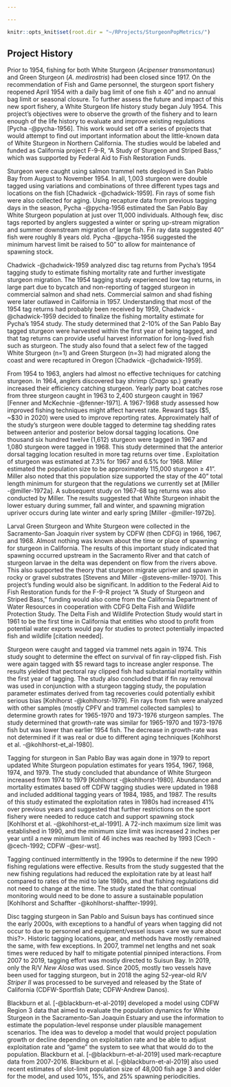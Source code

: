 ```yaml
---

---
```


<!-- 21-Feb-2020 @ 1415 -->

<!-- MORE Program Element Historical Details -->

<!-- Andrew's writing below - decided for now to keep it all together for flow & readability -->

```r

knitr::opts_knit$set(root.dir = "~/RProjects/SturgeonPopMetrics/")

```

## Project History

Prior to 1954, fishing for both White Sturgeon (*Acipenser transmontanus*) and Green Sturgeon (*A. medirostris*) had been closed since 1917. On the recommendation of Fish and Game personnel, the sturgeon sport fishery reopened April 1954 with a daily bag limit of one fish &ge; 40" and no annual bag limit or seasonal closure. To further assess the future and impact of this new sport fishery, a White Sturgeon life history study began July 1954. This project’s objectives were to observe the growth of the fishery and to learn enough of the life history to evaluate and improve existing regulations [Pycha -@pycha-1956]. This work would set off a series of projects that would attempt to find out important information about the little-known data of White Sturgeon in Northern California. The studies would be labeled and funded as California project F-9-R, “A Study of Sturgeon and Striped Bass,” which was supported by Federal Aid to Fish Restoration Funds.

Sturgeon were caught using salmon trammel nets deployed in San Pablo Bay from August to November 1954. In all, 1,003 sturgeon were double tagged using variations and combinations of three different types tags and locations on the fish [Chadwick -@chadwick-1959]. Fin rays of some fish were also collected for aging. Using recapture data from previous tagging days in the season, Pycha -@pycha-1956 estimated the San Pablo Bay White Sturgeon population at just over 11,000 individuals. Although few, disc tags reported by anglers suggested a winter or spring up-stream migration and summer downstream migration of large fish. Fin ray data suggested 40" fish were roughly 8 years old. Pycha -@pycha-1956 suggested the minimum harvest limit be raised to 50" to allow for maintenance of spawning stock.

Chadwick -@chadwick-1959 analyzed disc tag returns from Pycha’s 1954 <citation> tagging study to estimate fishing mortality rate and further investigate sturgeon migration. The 1954 tagging study experienced low tag returns, in large part due to bycatch and non-reporting of tagged sturgeon in commercial salmon and shad nets. Commercial salmon and shad fishing were later outlawed in California in 1957. Understanding that most of the 1954 tag returns had probably been received by 1959, Chadwick -@chadwick-1959 decided to finalize the fishing mortality estimate for Pycha’s 1954 study. The study determined that 2-10% of the San Pablo Bay tagged sturgeon were harvested within the first year of being tagged, and that tag returns can provide useful harvest information for long-lived fish such as sturgeon. The study also found that a select few of the tagged White Sturgeon (n=1) and Green Sturgeon (n=3) had migrated along the coast and were recaptured in Oregon [Chadwick -@chadwick-1959].

From 1954 to 1963, anglers had almost no effective techniques for catching sturgeon. In 1964, anglers discovered bay shrimp (*Crago* sp.) greatly increased their efficiency catching sturgeon. Yearly party boat catches rose from three sturgeon caught in 1963 to 2,400 sturgeon caught in 1967 [Fenner and McKechnie -@fenner-1971]. A 1967-1968 study assessed how improved fishing techniques might affect harvest rate. Reward tags (\$5, ~\$30 in 2020) were used to improve reporting rates. Approximately half of the study’s sturgeon were double tagged to determine tag shedding rates between anterior and posterior below dorsal tagging locations. One thousand six hundred twelve (1,612) sturgeon were tagged in 1967 and 1,080 sturgeon were tagged in 1968. This study determined that the anterior dorsal tagging location resulted in more tag returns over time <and is where CDFW currently disc tags sturgeon to this day>. Exploitation of sturgeon was estimated at 7.3% for 1967 and 6.5% for 1968. Miller <year> estimated the population size to be approximately 115,000 sturgeon &ge; 41". Miller <year> also noted that this population size supported the stay of the 40" total length minimum for sturgeon that the regulations we currently set at [Miller -@miller-1972a]. A subsequent study on 1967-68 tag returns was also conducted by Miller. The results suggested that White Sturgeon inhabit the lower estuary during summer, fall and winter, and spawning migration upriver occurs during late winter and early spring [Miller -@miller-1972b]. 

Larval Green Sturgeon and White Sturgeon were collected in the Sacramento-San Joaquin river system by CDFW (then CDFG) in 1966, 1967, and 1968. Almost nothing was known about the time or place of spawning for sturgeon in California. The results of this important study indicated that spawning occurred upstream in the Sacramento River and that catch of sturgeon larvae in the delta was dependent on flow from the rivers above. This also supported the theory that sturgeon migrate upriver and spawn in rocky or gravel substrates [Stevens and Miller -@stevens-miller-1970]. This project’s funding would also be significant. In addition to the Federal Aid to Fish Restoration funds for the F-9-R project “A Study of Sturgeon and Striped Bass,” funding would also come from the California Department of Water Resources in cooperation with CDFG Delta Fish and Wildlife Protection Study. The Delta Fish and Wildlife Protection Study would start in 1961 to be the first time in California that entities who stood to profit from potential water exports would pay for studies to protect potentially impacted fish and wildlife [citation needed].

<!-- (cant, remember exact source, but common knowledge is true, search source!!!-IEP annual report I think). -->

Sturgeon were caught and tagged via trammel nets again in 1974. This study sought to determine the effect on survival of fin ray-clipped fish. Fish were again tagged with \$5 reward tags to increase angler response. The results yielded that pectoral ray clipped fish had substantial mortality within the first year of tagging. The study also concluded that if fin ray removal was used in conjunction with a sturgeon tagging study, the population parameter estimates derived from tag recoveries could potentially exhibit serious bias [Kohlhorst -@kohlhorst-1979]. Fin rays from fish were analyzed with other samples (mostly CPFV and trammel collected samples) to determine growth rates for 1965-1970 and 1973-1976 sturgeon samples. The study determined that growth-rate was similar for 1965-1970 and 1973-1976 fish but was lower than earlier 1954 fish. The decrease in growth-rate was not determined if it was real or due to different aging techniques [Kohlhorst et al. -@kohlhorst-et_al-1980].

Tagging for sturgeon in San Pablo Bay was again done in 1979 to report updated White Sturgeon population estimates for years 1954, 1967, 1968, 1974, and 1979. The study concluded that abundance of White Sturgeon increased from 1974 to 1979 [Kohlhorst -@kohlhorst-1980]. Abundance and mortality estimates based off CDFW tagging studies were updated in 1988 and included additional tagging years of 1984, 1985, and 1987. The results of this study estimated the exploitation rates in 1980s had increased 41% over previous years and suggested that further restrictions on the sport fishery were needed to reduce catch and support spawning stock [Kohlhorst et al. -@kohlhorst-et_al-1991]. A 72-inch maximum size limit was established in 1990, and the minimum size limit was increased 2 inches per year until a new minimum limit of 46 inches was reached by 1993 [Cech -@cech-1992; CDFW -@esr-wst].

Tagging continued intermittently in the 1990s to determine if the new 1990 fishing regulations were effective. Results from the study suggested that the new fishing regulations had reduced the exploitation rate by at least half compared to rates of the mid to late 1980s, and that fishing regulations did not need to change at the time. The study stated the that continual monitoring would need to be done to assure a sustainable population [Kohlhorst and Schaffter -@kohlhorst-shaffter-1999]. 

Disc tagging sturgeon in San Pablo and Suisun bays has continued since the early 2000s, with exceptions to a handful of years when tagging did not occur to due to personnel and equipment/vessel issues <are we sure about this?>. Historic tagging locations, gear, and methods have mostly remained the same, with few exceptions. In 2007, trammel net lengths and net soak times were reduced by half to mitigate potential pinniped interactions. From 2007 to 2019, tagging effort was mostly directed to Suisun Bay. In 2019, only the R/V *New Alosa* was used. Since 2005, mostly two vessels have been used for tagging sturgeon, but in 2018 the aging 52-year-old R/V *Striper II* was processed to be surveyed and released by the State of California (CDFW-Sportfish Date; CDFW-Andrew Danos). 

Blackburn et al. [-@blackburn-et-al-2019] developed a model using CDFW Region 3 data that aimed to evaluate the population dynamics for White Sturgeon in the Sacramento-San Joaquin Estuary and use the information to estimate the population-level response under plausible management scenarios. The idea was to develop a model that would project population growth or decline depending on exploitation rate and be able to adjust exploitation rate and “game” the system to see what that would do to the population. Blackburn et al. [-@blackburn-et-al-2019] used mark-recapture data from 2007-2016. Blackburn et al. [-@blackburn-et-al-2019] also used recent estimates of slot-limit population size of 48,000 fish age 3 and older for the model, and used 10%, 15%, and 25% spawning periodicities.
